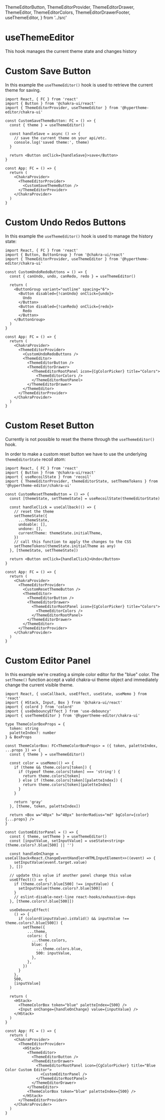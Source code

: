   ThemeEditorButton,
  ThemeEditorProvider,
  ThemeEditorDrawer,
  ThemeEditor,
  ThemeEditorColors,
  ThemeEditorDrawerFooter,
  useThemeEditor,
} from '../src'

<Meta title="HyperThemeEditor/chakra-ui-core/useThemeEditor" component={CustomSaveButton} />

# useThemeEditor

This hook manages the current theme state and changes history

# Custom Save Button

In this example the `useThemeEditor()` hook is used to retrieve the current theme for saving.

<ChakraProvider>
  <ThemeEditorProvider>
    <CustomSaveButton />
  </ThemeEditorProvider>
</ChakraProvider>

```tsx
import React, { FC } from 'react'
import { Button } from '@chakra-ui/react'
import { ThemeEditorProvider, useThemeEditor } from '@hypertheme-editor/chakra-ui'

const CustomSaveThemeButton: FC = () => {
  const { theme } = useThemeEditor()

  const handleSave = async () => {
    // save the current theme on your api/etc.
    console.log('saved theme:', theme)
  }

  return <Button onClick={handleSave}>save</Button>
}

const App: FC = () => {
  return (
    <ChakraProvider>
      <ThemeEditorProvider>
        <CustomSaveThemeButton />
      </ThemeEditorProvider>
    </ChakraProvider>
  )
}
```

# Custom Undo Redos Buttons

In this example the `useThemeEditor()` hook is used to manage the history state:

<ChakraProvider>
  <ThemeEditorProvider>
    <ThemeEditor>
      <ThemeEditorButton />
      <ThemeEditorDrawer>
        <ThemeEditorRootPanel icon={CgColorPicker} title="Colors">
          <ThemeEditorColors />
        </ThemeEditorRootPanel>
      </ThemeEditorDrawer>
    </ThemeEditor>
    <CustomUndoRedoButtons />
  </ThemeEditorProvider>
</ChakraProvider>

```tsx
import React, { FC } from 'react'
import { Button, ButtonGroup } from '@chakra-ui/react'
import { ThemeEditorProvider, useThemeEditor } from '@hypertheme-editor/chakra-ui'

const CustomUndoRedoButtons = () => {
  const { canUndo, undo, canRedo, redo } = useThemeEditor()

  return (
    <ButtonGroup variant="outline" spacing="6">
      <Button disabled={!canUndo} onClick={undo}>
        Undo
      </Button>
      <Button disabled={!canRedo} onClick={redo}>
        Redo
      </Button>
    </ButtonGroup>
  )
}

const App: FC = () => {
  return (
    <ChakraProvider>
      <ThemeEditorProvider>
        <CustomUndoRedoButtons />
        <ThemeEditor>
          <ThemeEditorButton />
          <ThemeEditorDrawer>
            <ThemeEditorRootPanel icon={CgColorPicker} title="Colors">
              <ThemeEditorColors />
            </ThemeEditorRootPanel>
          </ThemeEditorDrawer>
        </ThemeEditor>
      </ThemeEditorProvider>
    </ChakraProvider>
  )
}
```

# Custom Reset Button

Currently is not possible to reset the theme through the `useThemeEditor()` hook.

In order to make a custom reset button we have to use the underlying `themeEditorState` recoil atom:

<ChakraProvider>
  <ThemeEditorProvider>
    <ThemeEditor>
      <ThemeEditorButton />
      <ThemeEditorDrawer>
        <ThemeEditorRootPanel icon={CgColorPicker} title="Colors">
          <ThemeEditorColors />
        </ThemeEditorRootPanel>
      </ThemeEditorDrawer>
    </ThemeEditor>
    <CustomResetThemeButton />
  </ThemeEditorProvider>
</ChakraProvider>

```tsx
import React, { FC } from 'react'
import { Button } from '@chakra-ui/react'
import { useRecoilState } from 'recoil'
import { ThemeEditorProvider, themeEditorState, setThemeTokens } from '@hypertheme-editor/chakra-ui'

const CustomResetThemeButton = () => {
  const [themeState, setThemeState] = useRecoilState(themeEditorState)

  const handleClick = useCallback(() => {
    // reset the theme
    setThemeState({
      ...themeState,
      undoable: [],
      undone: [],
      currentTheme: themeState.initialTheme,
    })
    // call this function to apply the changes to the CSS
    setThemeTokens(themeState.initialTheme as any)
  }, [themeState, setThemeState])

  return <Button onClick={handleClick}>Undo</Button>
}

const App: FC = () => {
  return (
    <ChakraProvider>
      <ThemeEditorProvider>
        <CustomResetThemeButton />
        <ThemeEditor>
          <ThemeEditorButton />
          <ThemeEditorDrawer>
            <ThemeEditorRootPanel icon={CgColorPicker} title="Colors">
              <ThemeEditorColors />
            </ThemeEditorRootPanel>
          </ThemeEditorDrawer>
        </ThemeEditor>
      </ThemeEditorProvider>
    </ChakraProvider>
  )
}
```

# Custom Editor Panel

In this example we're creating a simple color editor for the "blue" color.
The `setTheme()` function accept a valid chakra-ui theme object and immediately change the current visible theme.

<ChakraProvider>
  <ThemeEditorProvider>
    <HStack>
      <ThemeEditor>
        <ThemeEditorButton />
        <ThemeEditorDrawer>
          <ThemeEditorRootPanel icon={CgColorPicker} title="Blue Color Custom Editor">
            <CustomEditorPanel />
          </ThemeEditorRootPanel>
        </ThemeEditorDrawer>
      </ThemeEditor>
      <ThemeColorBox token="blue" paletteIndex={500} />
    </HStack>
  </ThemeEditorProvider>
</ChakraProvider>

```tsx
import React, { useCallback, useEffect, useState, useMemo } from 'react'
import { HStack, Input, Box } from '@chakra-ui/react'
import { colord } from 'colord'
import { useDebouncyEffect } from 'use-debouncy'
import { useThemeEditor } from '@hypertheme-editor/chakra-ui'

type ThemeColorBoxProps = {
  token: string
  paletteIndex?: number
} & BoxProps

const ThemeColorBox: FC<ThemeColorBoxProps> = ({ token, paletteIndex, ...props }) => {
  const { theme } = useThemeEditor()

  const color = useMemo(() => {
    if (theme && theme.colors[token]) {
      if (typeof theme.colors[token] === 'string') {
        return theme.colors[token]
      } else if (theme.colors[token][paletteIndex]) {
        return theme.colors[token][paletteIndex]
      }
    }

    return 'gray'
  }, [theme, token, paletteIndex])

  return <Box w="40px" h="40px" borderRadius="md" bgColor={color} {...props} />
}

const CustomEditorPanel = () => {
  const { theme, setTheme } = useThemeEditor()
  const [inputValue, setInputValue] = useState<string>(theme.colors?.blue[500] || '')

  const handleOnChange = useCallback<React.ChangeEventHandler<HTMLInputElement>>((event) => {
    setInputValue(event.target.value)
  }, [])

  // update this value if another panel change this value
  useEffect(() => {
    if (theme.colors?.blue[500] !== inputValue) {
      setInputValue(theme.colors?.blue[500])
    }
    // eslint-disable-next-line react-hooks/exhaustive-deps
  }, [theme.colors?.blue[500]])

  useDebouncyEffect(
    () => {
      if (colord(inputValue).isValid() && inputValue !== theme.colors?.blue[500]) {
        setTheme({
          ...theme,
          colors: {
            ...theme.colors,
            blue: {
              ...theme.colors.blue,
              500: inputValue,
            },
          },
        })
      }
    },
    500,
    [inputValue]
  )

  return (
    <HStack>
      <ThemeColorBox token="blue" paletteIndex={500} />
      <Input onChange={handleOnChange} value={inputValue} />
    </HStack>
  )
}

const App: FC = () => {
  return (
    <ChakraProvider>
      <ThemeEditorProvider>
        <HStack>
          <ThemeEditor>
            <ThemeEditorButton />
            <ThemeEditorDrawer>
              <ThemeEditorRootPanel icon={CgColorPicker} title="Blue Color Custom Editor">
                <CustomEditorPanel />
              </ThemeEditorRootPanel>
            </ThemeEditorDrawer>
          </ThemeEditor>
          <ThemeColorBox token="blue" paletteIndex={500} />
        </HStack>
      </ThemeEditorProvider>
    </ChakraProvider>
  )
}
```
